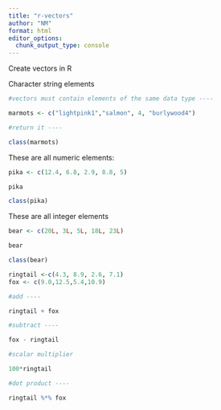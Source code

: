 ```yaml
---
title: "r-vectors"
author: "NM"
format: html
editor_options: 
  chunk_output_type: console
---
```

Create vectors in R

Character string elements

```r

#vectors must contain elements of the same data type ----

marmots <- c("lightpink1","salmon", 4, "burlywood4")

#return it ----

class(marmots)


```

These are all numeric elements:

```r

pika <- c(12.4, 6.8, 2.9, 8.8, 5)

pika

class(pika)

```


These are all integer elements

```r
bear <- c(20L, 3L, 5L, 18L, 23L)

bear

class(bear)

```

```r
ringtail <-c(4.3, 8.9, 2.6, 7.1)
fox <- c(9.0,12.5,5.4,10.9)

#add ----

ringtail + fox

#subtract ----

fox - ringtail

#scalar multiplier

100*ringtail

#dot product ----

ringtail %*% fox

```

